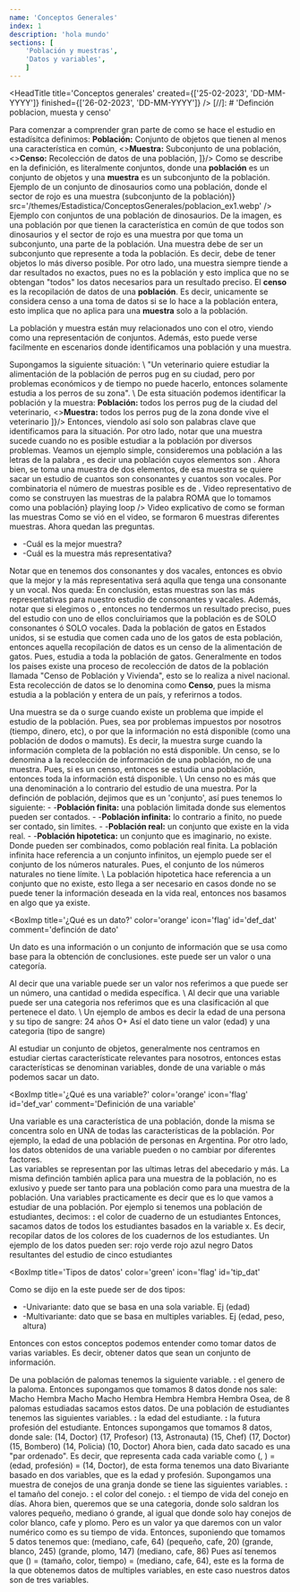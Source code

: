 ```yaml
---
name: 'Conceptos Generales'
index: 1
description: 'hola mundo'
sections: [
    'Población y muestras',
    'Datos y variables',
    ]
---
```


<HeadTitle
  title='Conceptos generales'
  created={['25-02-2023', 'DD-MM-YYYY']}
  finished={['26-02-2023', 'DD-MM-YYYY']}
/>
<Sep/>
[//]: # 'Definción poblacion, muesta y censo'

<TitleSection txt='Población y muestras' nr={1} />
<Ref id='Población y muestras' />
<BoxImp
  title='Definiciones'
  comment='Definición de poblacion, muestras y censo'
  color='orange'
  icon='flag'
  id='def_pob'
>
Para comenzar a comprender gran parte de como se hace el estudio en estadísitca definimos:
<List items={[
  <><b>Población:</b> Conjunto de objetos que tienen al menos una característica en común</>,
  <><b>Muestra:</b> Subconjunto de una población</>,
  <><b>Censo:</b> Recolección de datos de una población</>,
]}/>
</BoxImp>
<BComment type='warn'>
  Como se describe en la definición, es literalmente conjuntos, donde una <b>población</b> es un
  conjunto de objetos y una <b>muestra</b> es un subconjunto de la población.
  <ImgAbs
    title='Ejemplo de población con conjuntos'
    content={<>Ejemplo de un conjunto de dinosaurios como una población, donde el sector de rojo es una muestra (subconjunto de la población)</>}
    src='/themes/Estadistica/ConceptosGenerales/poblacion_ex1.webp'
  />
  <LComment>Ejemplo con conjuntos de una población de dinosaurios.</LComment>
  De la imagen, es una población por que tienen la característica en común de que todos son dinosaurios
  y el sector de rojo es una muestra por que toma un subconjunto, una parte de la población.
</BComment>
<BComment type='note'>
  Una muestra debe de ser un subconjunto que represente a toda la población. Es decir, debe de tener objetos lo más
  diverso posible. Por otro lado, una muestra siempre tiende a dar resultados no exactos, pues no es la población y
  esto implica que no se obtengan "todos" los datos necesarios para un resultado preciso.
</BComment>
<BComment type='note'>
  El <b>censo</b> es la recopilación de datos de una <b>población</b>. Es decir, unicamente se
  considera censo a una toma de datos si se lo hace a la población entera, esto implica que no aplica
  para una <b>muestra</b> solo a la población.
</BComment>

La población y muestra están muy relacionados uno con el otro, viendo como una representación de conjuntos. Además,
esto puede verse facilmente en escenarios donde identificamos una población y una muestra.

<BoxChord className='mt-2' title='Ejemplo de población y muestras 1'>
  Supongamos la siguiente situación: \
  "Un veterinario quiere estudiar la alimentación de la población de perros pug en su ciudad, pero por problemas
  económicos y de tiempo no puede hacerlo, entonces solamente estudia a los perros de su zona". \
  De esta situación podemos identificar la población y la muestra:
  <List items={[
    <><b>Población:</b> todos los perros pug de la ciudad del veterinario</>,
    <><b>Muestra:</b> todos los perros pug de la zona donde vive el veterinario</>
  ]}/>
  Entonces, viendolo así solo son palabras clave que identificamos para la situación. Por otro lado, notar que una
  muestra sucede cuando no es posible estudiar a la población por diversos problemas.
</BoxChord>
<BoxChord title='Ejemplo de población y muestras 2' color='yellow'>
  Veamos un ejemplo simple, consideremos una población a las letras de la palabra <Ltx txt='ROMA'/>,
  es decir una población cuyos elementos son <Ltx txt='\{R,O,M,A\}'/>. Ahora bien, se toma una muestra
  de dos elementos, de esa muestra se quiere sacar un estudio de cuantos son consonantes y cuantos son vocales.
  Por combinatoria el número de muestras posible es de <Ltx txt='C(4,2)=6'/>.
  <VidAbs
    url='/themes/Estadistica/ConceptosGenerales/1_ex1.mp4'
    title='Representación de las combinaciones'
    content={<>Video representativo de como se construyen las muestras de la palabra ROMA que lo tomamos como una población</>}
    playing
    loop
  />
  <LComment>Video explicativo de como se forman las muestras</LComment>
  Como se vió en el video, se formaron 6 muestras diferentes muestras. Ahora quedan las preguntas.

  - -Cuál es la mejor muestra?
  - -Cuál es la muestra más representativa?

  Notar que en <Ltx txt='ROMA'/> tenemos dos consonantes y dos vacales, entonces es obvio que la mejor
  y la más representativa será aqulla que tenga una consonante y un vocal. Nos queda:
  <Ltx txt='\{\{R,O\}, \{R,A\}, \{O,M\}, \{M, A\}\}' block/>
  En conclusión, estas muestras son las más representativas para nuestro estudio de consonantes y vacales.
  Además, notar que si elegimos <Ltx txt='\{O,A\}'/> o <Ltx txt='\{R, M\}'/>, entonces no tendermos
  un resultado preciso, pues del estudio con uno de ellos concluiriamos que la población es de SOLO consonantes
  ó SOLO vocales.
</BoxChord>
<BoxChord title='Ejemplo de censo 1'>
  Dada la población de gatos en Estados unidos, si se estudia que comen cada uno de los gatos de esta población,
  entonces aquella recopilación de datos es un censo de la alimentación de gatos. Pues, estudia a toda
  la población de gatos.
</BoxChord>
<BoxChord className='mb-2' title='Ejemplo de censo 2'>
  Generalmente en todos los paises existe una proceso de recolección de datos de la población llamada
  "Censo de Población y Vivienda", esto se lo realiza a nivel nacional. \
  Esta recolección de datos se lo denomina como <b>Censo</b>, pues la misma estudia a la población y entera
  de un país, y referirnos a todos.
</BoxChord>

<BComment type='note'>
  Una muestra se da o surge cuando existe un problema que impide el estudio de la población. Pues, sea
  por problemas impuestos por nosotros (tiempo, dinero, etc), o por que la información no está disponible
  (como una población de dodos o mamuts). Es decir, la muestra surge cuando la información completa de
  la población no está disponible.
</BComment>
<BComment type='note'>
  Un censo, se lo denomina a la recolección de información de una población, no de una muestra. Pues, si es un censo,
  entonces se estudia una población, entonces toda la información está disponible. \
  Un censo no es más que una denominación a lo contrario del estudio de una muestra.
</BComment>
<BoxImp
  title='Tipos de población'
  color='blue'
  icon='flag'
  id='tipos_pob'
>
  Por la definción de población, dejimos que es un 'conjunto', así pues tenemos lo siguiente:
  - -<b>Población finita:</b> una población limitada donde sus elementos pueden ser contados.
  - -<b>Población infinita:</b> lo contrario a finito, no puede ser contado, sin limites.
  - -<b>Población real:</b> un conjunto que existe en la vida real.
  - -<b>Población hipotetica:</b> un conjunto que es imaginario, no existe.
  Donde pueden ser combinados, como población real finita.
</BoxImp>
<BComment type='note'>
  La población infinita hace referencia a un conjunto infinitos, un ejemplo puede ser el conjunto
  de los números naturales. Pues, el conjunto de los números naturales no tiene límite. \
  La población hipotetica hace referencia a un conjunto que no existe, esto llega a ser necesario
  en casos donde no se puede tener la información deseada en la vida real, entonces nos basamos
  en algo que ya existe.
</BComment>

<Sep/>
<TitleSection txt='Datos y variables' nr={2} />
<Ref id='Datos y variables' />

<BoxImp
  title='¿Qué es un dato?'
  color='orange'
  icon='flag'
  id='def_dat'
  comment='definción de dato'
>
  Un dato es una información o un conjunto de información que se usa como base para la obtención de conclusiones.
  este puede ser un valor o una categoría.
</BoxImp>

<BComment type='note'>
  Al decir que una variable puede ser un valor nos referimos a que puede ser un número, una cantidad o medida
  específica. \
  Al decir que una variable puede ser una categoria nos referimos que es una clasificación al que pertenece el dato. \
  Un ejemplo de ambos es decir la edad de una persona y su tipo de sangre:
  <span className='grid my-1 bg-neutral/5 p-1 grid-cols-2'>
    <span className='w-full text-center'>24 años</span>
    <span className='w-full text-center'>O+</span>
  </span>
  Así el dato tiene un valor (edad) y una categoria (tipo de sangre)
</BComment>

Al estudiar un conjunto de objetos, generalmente nos centramos en estudiar ciertas característicate
relevantes para nosotros, entonces estas características se denominan variables, donde de una variable
o más podemos sacar un dato.

<BoxImp
  title='¿Qué es una variable?'
  color='orange'
  icon='flag'
  id='def_var'
  comment='Definición de una variable'
>
  Una variable es una característica de una población, donde la misma se concentra solo en UNA de todas
  las características de la población. Por ejemplo, la edad de una población de personas en Argentina. Por otro lado,
  los datos obtenidos de una variable pueden o no cambiar por diferentes factores. \
  Las variables se representan por las ultimas letras del abecedario <Ltx txt='x,y,z,...'/> y más.
</BoxImp>
<BComment type='warn'>
  La misma definción también aplica para una muestra de la población, no es exlusivo
  y puede ser tanto para una población como para una muestra de la población.
</BComment>
<BComment type='note'>
  Una variables practicamente es decir que es lo que vamos a estudiar de una población. Por ejemplo si tenemos una
  población de estudiantes, decimos:
  <span className='block my-1 bg-neutral/5 p-1'>
    <b><Ltx txt='x'/>:</b> el color de cuaderno de un estudiantes
  </span>
  Entonces, sacamos datos de todos los estudiantes basados en la variable x. Es decir, recopilar datos de los
  colores de los cuadernos de los estudiantes. Un ejemplo de los datos pueden ser:
  <span className='my-1 bg-neutral/5 p-1 grid grid-cols-5 w-full'>
    <span className='w-full text-center'>rojo</span>
    <span className='w-full text-center'>verde</span>
    <span className='w-full text-center'>rojo</span>
    <span className='w-full text-center'>azul</span>
    <span className='w-full text-center'>negro</span>
  </span>
  <LComment>Datos resultantes del estudio de cinco estudiantes</LComment>
</BComment>

<BoxImp
  title='Tipos de datos'
  color='green'
  icon='flag'
  id='tip_dat'
>
  Como se dijo en la <Lnk url="#def_data" txt="definición de dato"/> este puede
  ser de dos tipos:
  - -Univariante: dato que se basa en una sola variable. Ej (edad)
  - -Multivariante: dato que se basa en multiples variables. Ej (edad, peso, altura)
</BoxImp>

Entonces con estos conceptos podemos entender como tomar datos de varias variables. Es decir,
obtener datos que sean un conjunto de información.

<BoxChord className='mt-2' title='Ejemplo de datos y variables 1'>
  De una población de palomas tenemos la siguiente variable.
  <span className='block my-1 bg-neutral/5 p-1'>
    <b><Ltx txt='x'/>:</b> el genero de la paloma.
  </span>
  Entonces supongamos que tomamos 8 datos donde nos sale:
  <span className='my-1 bg-neutral/5 p-1 grid grid-cols-8 w-full'>
    <span className='w-full text-center'>Macho</span>
    <span className='w-full text-center'>Hembra</span>
    <span className='w-full text-center'>Macho</span>
    <span className='w-full text-center'>Macho</span>
    <span className='w-full text-center'>Hembra</span>
    <span className='w-full text-center'>Hembra</span>
    <span className='w-full text-center'>Hembra</span>
    <span className='w-full text-center'>Hembra</span>
  </span>
  Osea, de 8 palomas estudiadas sacamos estos datos.
</BoxChord>
<BoxChord title='Ejemplo de datos y variables 2'>
  De una población de estudiantes tenemos las siguientes variables.
  <span className='block my-1 bg-neutral/5 p-1'>
    <span className='block'><b><Ltx txt='x'/>:</b> la edad del estudiante.</span>
    <span className='block'><b><Ltx txt='y'/>:</b> la futura profesión del estudiante.</span>
  </span>
  Entonces supongamos que tomamos 8 datos, donde sale:
  <span className='my-1 bg-neutral/5 p-1 grid grid-flow-col grid-rows-3 w-full'>
    <span className='w-full text-center'>(14, Doctor)</span>
    <span className='w-full text-center'>(17, Profesor)</span>
    <span className='w-full text-center'>(13, Astronauta)</span>
    <span className='w-full text-center'>(15, Chef)</span>
    <span className='w-full text-center'>(17, Doctor)</span>
    <span className='w-full text-center'>(15, Bombero)</span>
    <span className='w-full text-center'>(14, Policia)</span>
    <span className='w-full text-center'>(10, Doctor)</span>
  </span>
  Ahora bien, cada dato sacado es una "par ordenado". Es decir, que representa cada cada variable
  como (<Ltx txt='x'/>, <Ltx txt='y'/>) = (edad, profesión) = (14, Doctor), de esta forma tenemos
  una dato Bivariante basado en dos variables, que es la edad y profesión.
</BoxChord>
<BoxChord className='mb-2' title='Ejemplo de datos y variables 3'>
  Supongamos una muestra de conejos de una granja donde se tiene las siguientes variables.
  <span className='block my-1 bg-neutral/5 p-1'>
    <span className='block'><b><Ltx txt='x'/>:</b> el tamaño del conejo.</span>
    <span className='block'><b><Ltx txt='y'/>:</b> el color del conejo.</span>
    <span className='block'><b><Ltx txt='z'/>:</b> el tiempo de vida del conejo en días.</span>
  </span>
  Ahora bien, queremos que <Ltx txt='x'/> se una categoria, donde solo saldran los valores pequeño, mediano ó grande,
  al igual que <Ltx txt='y'/> donde solo hay conejos de color blanco, cafe y plomo. Pero <Ltx txt='z'/> es un valor
  ya que daremos con un valor numérico como es su tiempo de vida. Entonces, suponiendo que tomamos 5 datos tenemos que:
  <span className='my-1 bg-neutral/5 p-1 grid grid-flow-col grid-rows-2 w-full'>
    <span className='w-full text-center'>(mediano, cafe, 64)</span>
    <span className='w-full text-center'>(pequeño, cafe, 20)</span>
    <span className='w-full text-center'>(grande, blanco, 245)</span>
    <span className='w-full text-center'>(grande, plomo, 147)</span>
    <span className='w-full text-center'>(mediano, cafe, 86)</span>
  </span>
  Pues así tenemos que (<Ltx txt='x,y,z'/>) = (tamaño, color, tiempo) = (mediano, cafe, 64), este es la forma de
  la que obtenemos datos de multiples variables, en este caso nuestros datos son de tres variables.
</BoxChord>